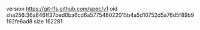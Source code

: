 version https://git-lfs.github.com/spec/v1
oid sha256:36a646ff37bed0ba6cd6a577548022015b4a5d10752d5a76d5f89b9192fe6ad8
size 162281
